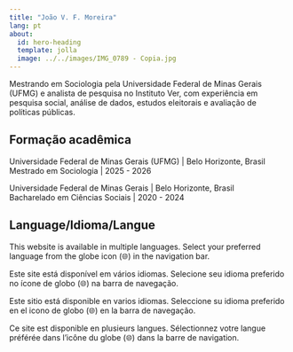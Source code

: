 ```yaml
---
title: "João V. F. Moreira"
lang: pt
about:
  id: hero-heading
  template: jolla
  image: ../../images/IMG_0789 - Copia.jpg
---
```


::: {#hero-heading}
Mestrando em Sociologia pela Universidade Federal de Minas Gerais (UFMG) e analista de pesquisa no Instituto Ver, com experiência em pesquisa social, análise de dados, estudos eleitorais e avaliação de políticas públicas.

## Formação acadêmica

Universidade Federal de Minas Gerais (UFMG) \| Belo Horizonte, Brasil\
Mestrado em Sociologia \| 2025 - 2026

Universidade Federal de Minas Gerais \| Belo Horizonte, Brasil\
Bacharelado em Ciências Sociais \| 2020 - 2024
:::

::: {.callout-note collapse="true"}
## Language/Idioma/Langue

This website is available in multiple languages. Select your preferred language from the globe icon (🌐) in the navigation bar.

Este site está disponível em vários idiomas. Selecione seu idioma preferido no ícone de globo (🌐) na barra de navegação.

Este sitio está disponible en varios idiomas. Seleccione su idioma preferido en el icono de globo (🌐) en la barra de navegação.

Ce site est disponible en plusieurs langues. Sélectionnez votre langue préférée dans l'icône du globe (🌐) dans la barre de navigation.
:::
